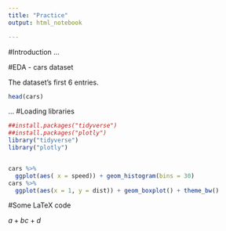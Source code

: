 ```yaml
---
title: "Practice"
output: html_notebook

---
```


#Introduction
...

#EDA - cars dataset

The dataset's first 6 entries.
```r
head(cars)
```


...
#Loading libraries
```r
##install.packages("tidyverse")
##install.packages("plotly")
library("tidyverse")
library("plotly")


cars %>%
  ggplot(aes( x = speed)) + geom_histogram(bins = 30)  
cars %>%
  ggplot(aes(x = 1, y = dist)) + geom_boxplot() + theme_bw()  


```


#Some LaTeX code


${a+b}{c+d}$